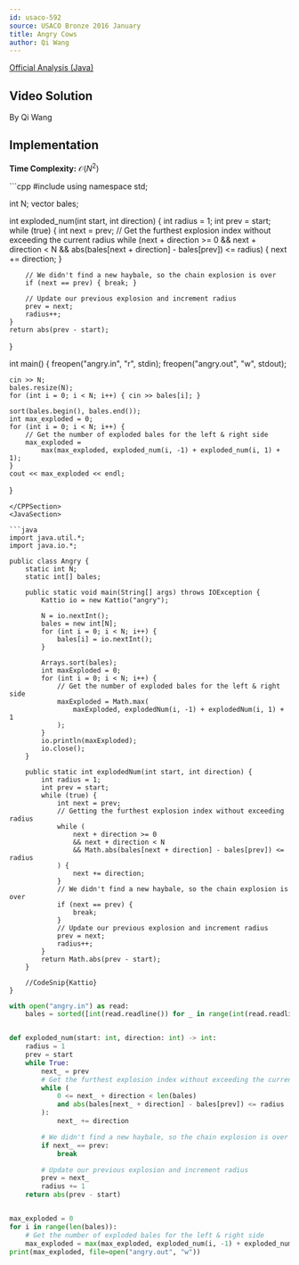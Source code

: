 ```yaml
---
id: usaco-592
source: USACO Bronze 2016 January
title: Angry Cows
author: Qi Wang
---
```


[Official Analysis (Java)](http://www.usaco.org/current/data/sol_angry_bronze_jan16.html)

## Video Solution
By Qi Wang

<Youtube id="aFHESO1lhEY" />

## Implementation

**Time Complexity:** $\mathcal{O}(N^2)$

<LanguageSection>
<CPPSection>
```cpp
#include <bits/stdc++.h>
using namespace std;

int N;
vector<int> bales;

int exploded_num(int start, int direction) {
	int radius = 1;
	int prev = start;
	while (true) {
		int next = prev;
		// Get the furthest explosion index without exceeding the current radius
		while (next + direction >= 0 && next + direction < N &&
		       abs(bales[next + direction] - bales[prev]) <= radius) {
			next += direction;
		}

		// We didn't find a new haybale, so the chain explosion is over
		if (next == prev) { break; }

		// Update our previous explosion and increment radius
		prev = next;
		radius++;
	}
	return abs(prev - start);
}

int main() {
	freopen("angry.in", "r", stdin);
	freopen("angry.out", "w", stdout);

	cin >> N;
	bales.resize(N);
	for (int i = 0; i < N; i++) { cin >> bales[i]; }

	sort(bales.begin(), bales.end());
	int max_exploded = 0;
	for (int i = 0; i < N; i++) {
		// Get the number of exploded bales for the left & right side
		max_exploded =
		    max(max_exploded, exploded_num(i, -1) + exploded_num(i, 1) + 1);
	}
	cout << max_exploded << endl;
}
```
</CPPSection>
<JavaSection>

```java
import java.util.*;
import java.io.*;

public class Angry {
	static int N;
	static int[] bales;

	public static void main(String[] args) throws IOException {
		Kattio io = new Kattio("angry");

		N = io.nextInt();
		bales = new int[N];
		for (int i = 0; i < N; i++) {
			bales[i] = io.nextInt();
		}

		Arrays.sort(bales);
		int maxExploded = 0;
		for (int i = 0; i < N; i++) {
			// Get the number of exploded bales for the left & right side
			maxExploded = Math.max(
				maxExploded, explodedNum(i, -1) + explodedNum(i, 1) + 1
			);
		}
		io.println(maxExploded);
		io.close();
	}

	public static int explodedNum(int start, int direction) {
		int radius = 1;
		int prev = start;
		while (true) {
			int next = prev;
			// Getting the furthest explosion index without exceeding radius
			while (
				next + direction >= 0
				&& next + direction < N
				&& Math.abs(bales[next + direction] - bales[prev]) <= radius
			) {
				next += direction;
			}
			// We didn't find a new haybale, so the chain explosion is over
			if (next == prev) {
				break;
			}
			// Update our previous explosion and increment radius
			prev = next;
			radius++;
		}
		return Math.abs(prev - start);
	}

	//CodeSnip{Kattio}
}
```

</JavaSection>
<PySection>

```py
with open("angry.in") as read:
	bales = sorted([int(read.readline()) for _ in range(int(read.readline()))])


def exploded_num(start: int, direction: int) -> int:
	radius = 1
	prev = start
	while True:
		next_ = prev
		# Get the furthest explosion index without exceeding the current radius
		while (
			0 <= next_ + direction < len(bales)
			and abs(bales[next_ + direction] - bales[prev]) <= radius
		):
			next_ += direction

		# We didn't find a new haybale, so the chain explosion is over
		if next_ == prev:
			break

		# Update our previous explosion and increment radius
		prev = next_
		radius += 1
	return abs(prev - start)


max_exploded = 0
for i in range(len(bales)):
	# Get the number of exploded bales for the left & right side
	max_exploded = max(max_exploded, exploded_num(i, -1) + exploded_num(i, 1) + 1)
print(max_exploded, file=open("angry.out", "w"))
```

</PySection>
</LanguageSection>
